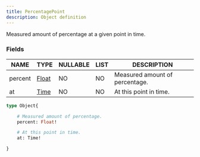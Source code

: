```yaml
---
title: PercentagePoint
description: Object definition
---
```


Measured amount of percentage at a given point in time.

### Fields

| NAME | TYPE | NULLABLE | LIST | DESCRIPTION |
| - | - | - | - | - |
| percent | [Float](../ecdn-api-scalars/Float) | NO | NO | Measured amount of percentage. | 
| at | [Time](../ecdn-api-scalars/Time) | NO | NO | At this point in time. | 

```graphql
type Object{

	# Measured amount of percentage.
	percent: Float!

	# At this point in time.
	at: Time!

}
```

